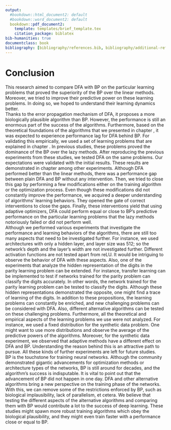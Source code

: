 ```yaml
---
output:
  #bookdown::html_document2: default
  #bookdown::word_document2: default
  bookdown::pdf_document2:
    template: templates/brief_template.tex
    citation_package: biblatex
bib-humanities: true
documentclass: book
bibliography: [bibliography/references.bib, bibliography/additional-references.bib]
---
```


# Conclusion {#conc -}
This research aimed to compare DFA with BP on the particular learning problems that proved the superiority of the BP over the linear methods. Moreover, we tried to improve their predictive power on these learning problems. In doing so, we hoped to understand their learning dynamics better.\
Thanks to the error propagation mechanism of DFA, it proposes a more biologically plausible algorithm than BP. However, the performance is still an enormous part of the success of the algorithms. Furthermore, based on the theoretical foundations of the algorithms that we presented in chapter \ref{chap:chapter_1}, it was expected to experience performance lag for DFA behind BP. For validating this empirically, we used a set of learning problems that are explained in chapter \ref{chap:chapter_2}. In previous studies, these problems proved the dominance of the BP over the lazy methods. After reproducing the previous experiments from these studies, we tested DFA on the same problems. Our expectations were validated with the initial results. These results are demonstrated in chapter \ref{chap:chapter_3} among other experiments.  Although DFA performed better than the linear methods, there was a performance gap between plain DFA and BP without any intervention. Then, we tried to close this gap by performing a few modifications either on the training algorithm or the optimization process. Even though these modifications did not constantly improve the performance, we acquired a deeper understanding of algorithms' learning behaviors. They opened the gate of correct interventions to close the gaps. Finally, these interventions yield that using adaptive optimizers, DFA could perform equal or close to BP's predictive performance on the particular learning problems that the lazy methods notoriously failed or did not perform well.\
Although we performed various experiments that investigate the performance and learning behaviors of the algorithms, there are still too many aspects that need to be investigated further. For instance, we used architectures with only a hidden layer, and layer size was $512$; so the network's depth and the layer's width are not investigated further. Different activation functions are not tested apart from reLU. It would be intriguing to observe the behavior of DFA with these aspects. Also, one of the experiments that analyze the hidden representation of the digits in the parity learning problem can be extended. For instance, transfer learning can be implemented to test if networks trained for the parity problem can classify the digits accurately. In other words, the network trained for the parity learning problem can be tested to classify the digits. Although these hidden representations demonstrated the opposite, one might find a trace of learning of the digits. In addition to these propositions, the learning problems can constantly be enriched, and new challenging problems can be considered with DFA. Also, different alternative algorithms can be tested on these challenging problems. Furthermore, all the theoretical and empirical aspects of the learning problems we use were not analyzed. For instance, we used a fixed distribution for the synthetic data problem. One might want to use more distributions and observe the average of the predictive powers of the algorithms. Moreover, for the synthetic data experiment, we observed that adaptive methods have a different effect on DFA and BP. Understanding the reason behind this is an attractive path to pursue. All these kinds of further experiments are left for future studies.\
BP is the touchstone for training neural networks. Although the community demonstrated gigantic advancements for optimization methods or architecture types of the networks, BP is still around for decades, and the algorithm's success is indisputable. It is vital to point out that the advancement of BP did not happen in one day. DFA and other alternative algorithms bring a new perspective on the training phase of the networks. With this, we can remove some of the restrictions enforced by BP, such as biological implausibility, lack of parallelism, et cetera. We believe that testing the different aspects of the alternative algorithms and comparing them with BP would contribute a lot to the success of deep learning. These studies might spawn more robust training algorithms which obey the biological plausibility, and they might even train faster with a performance close or equal to BP.\    